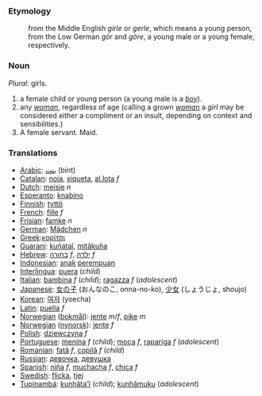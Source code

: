 ===Etymology===
:from the Middle English ''girle'' or ''gerle'', which means a young person, from the Low German ''gör'' and ''göre'', a young male or a young female, respectively.

===Noun===
''Plural'': girls.
#a female child or young person (a young male is a ''[[boy]]'').
#any ''[[woman]]'', regardless of age (calling a grown ''[[woman]]'' a ''girl'' may be considered either  a compliment or an insult, depending on context and sensibilities.)
#A female servant.  Maid.

===Translations===
*[[Arabic]]: [[بنت]] (bint)
*[[Catalan]]: [[noia]], [[xiqueta]], [[al.lota]] ''f''
*[[Dutch]]: [[meisje]] ''n''
*[[Esperanto]]: [[knabino]]
*[[Finnish]]: [[tyttö]]
*[[French]]: [[fille]] ''f''
*[[Frisian]]: [[famke]] ''n''
*[[German]]: [[Mädchen]] ''n''
*[[Greek]]:[[κορίτσι]]
*[[Guarani]]: [[kuñataĩ]], [[mitãkuña]]
*[[Hebrew]]: [[בחורה]] ''f'', [[ילדה]] ''f''
*[[Indonesian]]: [[anak]] [[perempuan]]
*[[Interlingua]]: [[puera]] (''child'')
*[[Italian]]: [[bambina]] ''f'' (''child''); [[ragazza]] ''f'' (''adolescent'')
*[[Japanese]]: [[女の子]] (おんなのこ, onna-no-ko), [[少女]] (しょうじょ, shoujo)
*[[Korean]]: [[여자]] (yoecha)
*[[Latin]]: [[puella]] ''f''
*[[Norwegian]] ([[bokmål]]): [[jente]] ''m''/''f'', [[pike]] ''m''
*[[Norwegian]] ([[nynorsk]]): [[jente]] ''f''
*[[Polish]]: [[dziewczyna]] ''f''
*[[Portuguese]]: [[menina]] ''f'' (''child''); [[moça]] ''f'', [[rapariga]] ''f'' (''adolescent'')
*[[Romanian]]: [[fată]] ''f'', [[copilă]] ''f'' (''child'')
*[[Russian]]: [[девочка]], [[девушка]]
*[[Spanish]]: [[niña]] ''f'', [[muchacha]] ''f'', [[chica]] ''f''
*[[Swedish]]: [[flicka]], [[tjej]]
*[[Tupinambá]]: [[kunhãta'ĩ]] (''child''); [[kunhãmuku]] (''adolescent'')